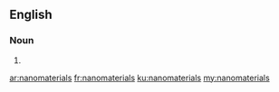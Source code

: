 {{also|Nanomaterials}}
==English==

===Noun===
{{head|en|noun plural form}}

# {{plural of|nanomaterial|lang=en}}

[[ar:nanomaterials]]
[[fr:nanomaterials]]
[[ku:nanomaterials]]
[[my:nanomaterials]]